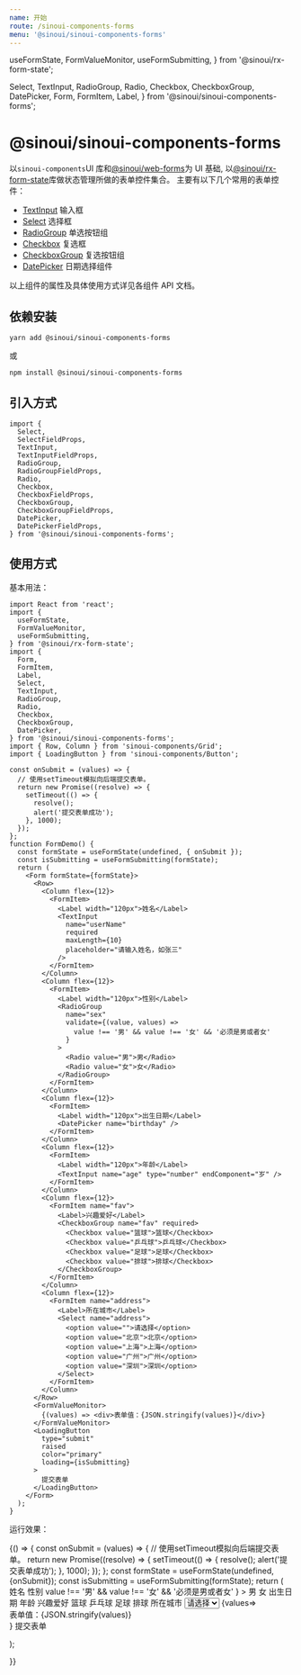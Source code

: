 ```yaml
---
name: 开始
route: /sinoui-components-forms
menu: '@sinoui/sinoui-components-forms'
---
```


  useFormState,
  FormValueMonitor,
  useFormSubmitting,
} from '@sinoui/rx-form-state';

  Select,
  TextInput,
  RadioGroup,
  Radio,
  Checkbox,
  CheckboxGroup,
  DatePicker,
  Form,
  FormItem,
  Label,
} from '@sinoui/sinoui-components-forms';

# @sinoui/sinoui-components-forms

以`sinoui-components`UI 库和[@sinoui/web-forms](https://github.com/sinoui/sinoui-forms/tree/master/packages/web-forms)为 UI 基础,
以[@sinoui/rx-form-state](https://github.com/sinoui/sinoui-forms/tree/master/packages/rx-form-state)库做状态管理所做的表单控件集合。
主要有以下几个常用的表单控件：

- [TextInput](/text-input) 输入框
- [Select](/select) 选择框
- [RadioGroup](/radio-group) 单选按钮组
- [Checkbox](/checkbox) 复选框
- [CheckboxGroup](/checkbox-group) 复选按钮组
- [DatePicker](/datepicker) 日期选择组件

以上组件的属性及具体使用方式详见各组件 API 文档。

## 依赖安装

```shell
yarn add @sinoui/sinoui-components-forms
```

或

```shell
npm install @sinoui/sinoui-components-forms
```

## 引入方式

```tsx
import {
  Select,
  SelectFieldProps,
  TextInput,
  TextInputFieldProps,
  RadioGroup,
  RadioGroupFieldProps,
  Radio,
  Checkbox,
  CheckboxFieldProps,
  CheckboxGroup,
  CheckboxGroupFieldProps,
  DatePicker,
  DatePickerFieldProps,
} from '@sinoui/sinoui-components-forms';
```

## 使用方式

基本用法：

```tsx
import React from 'react';
import {
  useFormState,
  FormValueMonitor,
  useFormSubmitting,
} from '@sinoui/rx-form-state';
import {
  Form,
  FormItem,
  Label,
  Select,
  TextInput,
  RadioGroup,
  Radio,
  Checkbox,
  CheckboxGroup,
  DatePicker,
} from '@sinoui/sinoui-components-forms';
import { Row, Column } from 'sinoui-components/Grid';
import { LoadingButton } from 'sinoui-components/Button';

const onSubmit = (values) => {
  // 使用setTimeout模拟向后端提交表单。
  return new Promise((resolve) => {
    setTimeout(() => {
      resolve();
      alert('提交表单成功');
    }, 1000);
  });
};
function FormDemo() {
  const formState = useFormState(undefined, { onSubmit });
  const isSubmitting = useFormSubmitting(formState);
  return (
    <Form formState={formState}>
      <Row>
        <Column flex={12}>
          <FormItem>
            <Label width="120px">姓名</Label>
            <TextInput
              name="userName"
              required
              maxLength={10}
              placeholder="请输入姓名，如张三"
            />
          </FormItem>
        </Column>
        <Column flex={12}>
          <FormItem>
            <Label width="120px">性别</Label>
            <RadioGroup
              name="sex"
              validate={(value, values) =>
                value !== '男' && value !== '女' && '必须是男或者女'
              }
            >
              <Radio value="男">男</Radio>
              <Radio value="女">女</Radio>
            </RadioGroup>
          </FormItem>
        </Column>
        <Column flex={12}>
          <FormItem>
            <Label width="120px">出生日期</Label>
            <DatePicker name="birthday" />
          </FormItem>
        </Column>
        <Column flex={12}>
          <FormItem>
            <Label width="120px">年龄</Label>
            <TextInput name="age" type="number" endComponent="岁" />
          </FormItem>
        </Column>
        <Column flex={12}>
          <FormItem name="fav">
            <Label>兴趣爱好</Label>
            <CheckboxGroup name="fav" required>
              <Checkbox value="篮球">篮球</Checkbox>
              <Checkbox value="乒乓球">乒乓球</Checkbox>
              <Checkbox value="足球">足球</Checkbox>
              <Checkbox value="排球">排球</Checkbox>
            </CheckboxGroup>
          </FormItem>
        </Column>
        <Column flex={12}>
          <FormItem name="address">
            <Label>所在城市</Label>
            <Select name="address">
              <option value="">请选择</option>
              <option value="北京">北京</option>
              <option value="上海">上海</option>
              <option value="广州">广州</option>
              <option value="深圳">深圳</option>
            </Select>
          </FormItem>
        </Column>
      </Row>
      <FormValueMonitor>
        {(values) => <div>表单值：{JSON.stringify(values)}</div>}
      </FormValueMonitor>
      <LoadingButton
        type="submit"
        raised
        color="primary"
        loading={isSubmitting}
      >
        提交表单
      </LoadingButton>
    </Form>
  );
}
```

运行效果：

<Playground>
  {() => {
    const onSubmit = (values) => {
        // 使用setTimeout模拟向后端提交表单。
        return new Promise((resolve) => {
            setTimeout(() => {
             resolve();
            alert('提交表单成功');
            }, 1000);
        });
    };
    const formState = useFormState(undefined,{onSubmit});
    const isSubmitting = useFormSubmitting(formState);
    return (
      <Form formState={formState} colon >
        <Row>
          <Column flex={12}>
            <FormItem>
              <Label width="120px">姓名</Label>
              <TextInput
                name="userName"
                required
                maxLength={10}
                placeholder="请输入姓名，如张三"
              />
            </FormItem>
          </Column>
          <Column flex={12}>
            <FormItem>
              <Label width="120px">性别</Label>
              <RadioGroup
              name="sex"
              validate={(value, values) =>
                value !== '男' && value !== '女' && '必须是男或者女'
              }
            >
              <Radio value="男">男</Radio>
              <Radio value="女">女</Radio>
            </RadioGroup>
            </FormItem>
          </Column>
          <Column flex={12}>
            <FormItem>
              <Label width="120px">出生日期</Label>
              <DatePicker name="birthday"/>
            </FormItem>
          </Column>
          <Column flex={12}>
            <FormItem>
              <Label width="120px">年龄</Label>
              <TextInput name="age" type="number" endComponent="岁"/>
            </FormItem>
          </Column>
          <Column flex={12}>
          <FormItem name="fav">
            <Label>兴趣爱好</Label>
            <CheckboxGroup name="fav" required>
              <Checkbox value="篮球">篮球</Checkbox>
              <Checkbox value="乒乓球">乒乓球</Checkbox>
              <Checkbox value="足球">足球</Checkbox>
              <Checkbox value="排球">排球</Checkbox>
            </CheckboxGroup>
          </FormItem>
        </Column>
        <Column flex={12}>
          <FormItem name="address">
            <Label>所在城市</Label>
            <Select name="address">
              <option value="">请选择</option>
              <option value="北京">北京</option>
              <option value="上海">上海</option>
              <option value="广州">广州</option>
              <option value="深圳">深圳</option>
            </Select>
          </FormItem>
        </Column>
        </Row>
        <FormValueMonitor>
            {values=><div>表单值：{JSON.stringify(values)}</div>}
        </FormValueMonitor>
        <LoadingButton type="submit" raised color="primary" loading={isSubmitting} >提交表单</LoadingButton>
      </Form>
    );

}}

</Playground>

